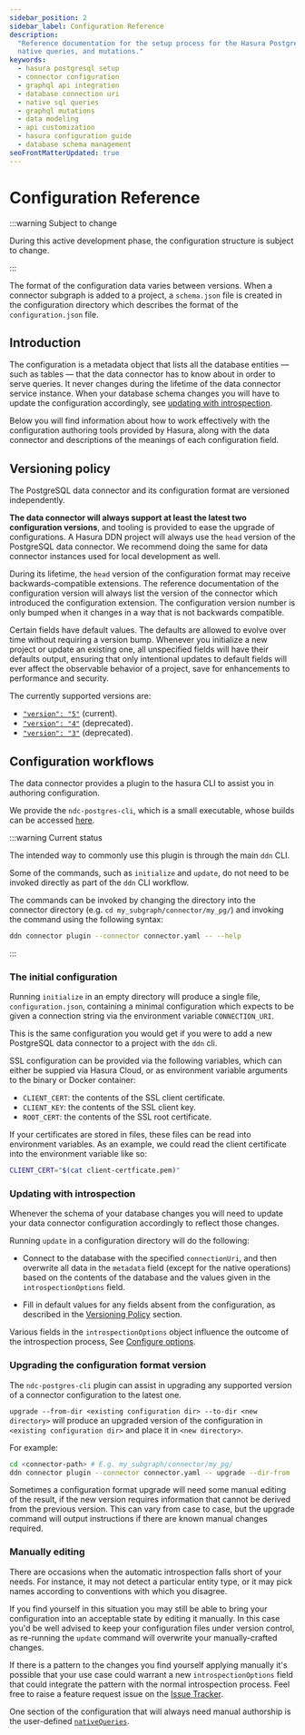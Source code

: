 ```yaml
---
sidebar_position: 2
sidebar_label: Configuration Reference
description:
  "Reference documentation for the setup process for the Hasura PostgreSQL connector, including connection URI details,
  native queries, and mutations."
keywords:
  - hasura postgresql setup
  - connector configuration
  - graphql api integration
  - database connection uri
  - native sql queries
  - graphql mutations
  - data modeling
  - api customization
  - hasura configuration guide
  - database schema management
seoFrontMatterUpdated: true
---
```


# Configuration Reference

:::warning Subject to change

During this active development phase, the configuration structure is subject to change.

:::

The format of the configuration data varies between versions. When a connector subgraph is added to a project, a
`schema.json` file is created in the configuration directory which describes the format of the `configuration.json`
file.

## Introduction

The configuration is a metadata object that lists all the database entities — such as tables — that the data connector
has to know about in order to serve queries. It never changes during the lifetime of the data connector service
instance. When your database schema changes you will have to update the configuration accordingly, see
[updating with introspection](#updating-with-introspection).

Below you will find information about how to work effectively with the configuration authoring tools provided by Hasura,
along with the data connector and descriptions of the meanings of each configuration field.

## Versioning policy

The PostgreSQL data connector and its configuration format are versioned independently.

**The data connector will always support at least the latest two configuration versions**, and tooling is provided to
ease the upgrade of configurations. A Hasura DDN project will always use the `head` version of the PostgreSQL data
connector. We recommend doing the same for data connector instances used for local development as well.

During its lifetime, the `head` version of the configuration format may receive backwards-compatible extensions. The
reference documentation of the configuration version will always list the version of the connector which introduced the
configuration extension. The configuration version number is only bumped when it changes in a way that is not backwards
compatible.

Certain fields have default values. The defaults are allowed to evolve over time without requiring a version bump.
Whenever you initialize a new project or update an existing one, all unspecified fields will have their defaults output,
ensuring that only intentional updates to default fields will ever affect the observable behavior of a project, save for
enhancements to performance and security.

The currently supported versions are:

- [`"version": "5"`](version-5) (current).
- [`"version": "4"`](version-4) (deprecated).
- [`"version": "3"`](version-3) (deprecated).

## Configuration workflows

The data connector provides a plugin to the hasura CLI to assist you in authoring configuration.

We provide the `ndc-postgres-cli`, which is a small executable, whose builds can be accessed
[here](https://github.com/hasura/ndc-postgres/releases/).

:::warning Current status

The intended way to commonly use this plugin is through the main `ddn` CLI.

Some of the commands, such as `initialize` and `update`, do not need to be invoked directly as part of the `ddn` CLI
workflow.

The commands can be invoked by changing the directory into the connector directory (e.g.
`cd my_subgraph/connector/my_pg/`) and invoking the command using the following syntax:

```sh
ddn connector plugin --connector connector.yaml -- --help
```

:::

### The initial configuration

Running `initialize` in an empty directory will produce a single file, `configuration.json`, containing a minimal
configuration which expects to be given a connection string via the environment variable `CONNECTION_URI`.

This is the same configuration you would get if you were to add a new PostgreSQL data connector to a project with the
`ddn` cli.

SSL configuration can be provided via the following variables, which can either
be suppied via Hasura Cloud, or as environment variable arguments to the binary
or Docker container:

- `CLIENT_CERT`: the contents of the SSL client certificate.
- `CLIENT_KEY`: the contents of the SSL client key.
- `ROOT_CERT`: the contents of the SSL root certificate.

If your certificates are stored in files, these files can be read into
environment variables. As an example, we could read the client certificate
into the environment variable like so:

```bash
CLIENT_CERT="$(cat client-certficate.pem)"
```

### Updating with introspection

Whenever the schema of your database changes you will need to update your data connector configuration accordingly to
reflect those changes.

Running `update` in a configuration directory will do the following:

- Connect to the database with the specified `connectionUri`, and then overwrite all data in the `metadata` field
  (except for the native operations) based on the contents of the database and the values given in the
  `introspectionOptions` field.

- Fill in default values for any fields absent from the configuration, as described in the
  [Versioning Policy](#versioning-policy) section.

Various fields in the `introspectionOptions` object influence the outcome of the introspection process, See
[Configure options](#manually-editing).

### Upgrading the configuration format version

The `ndc-postgres-cli` plugin can assist in upgrading any supported version of a connector configuration to the latest
one.

`upgrade --from-dir <existing configuration dir> --to-dir <new directory>` will produce an upgraded version of the
configuration in `<existing configuration dir>` and place it in `<new directory>`.

For example:

```sh
cd <connector-path> # E.g. my_subgraph/connector/my_pg/
ddn connector plugin --connector connector.yaml -- upgrade --dir-from . --dir-to .
```

Sometimes a configuration format upgrade will need some manual editing of the result, if the new version requires
information that cannot be derived from the previous version. This can vary from case to case, but the upgrade command
will output instructions if there are known manual changes required.

### Manually editing

There are occasions when the automatic introspection falls short of your needs. For instance, it may not detect a
particular entity type, or it may pick names according to conventions with which you disagree.

If you find yourself in this situation you may still be able to bring your configuration into an acceptable state by
editing it manually. In this case you'd be well advised to keep your configuration files under version control, as
re-running the `update` command will overwrite your manually-crafted changes.

If there is a pattern to the changes you find yourself applying manually it's possible that your use case could warrant
a new `introspectionOptions` field that could integrate the pattern with the normal introspection process. Feel free to
raise a feature request issue on the [Issue Tracker][Graphql-Engine Issue Tracker].

One section of the configuration that will always need manual authorship is the user-defined
[`nativeQueries`](/connectors/postgresql/native-operations/index.mdx).

[Graphql-Engine Issue Tracker]: http://github.com/hasura/graphql-engine/issues
